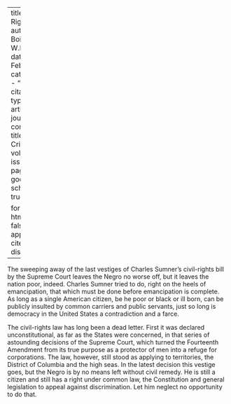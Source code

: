 
---
title: 'Civil Rights'
author: Du Bois, W.E.B.
date: Feb. 1913
categories: 
  - ""
citation: 
  type: article-journal
  container-title: The Crisis
  volume: 6
  issue: 4
  page: 186
google-scholar: true

format:
  html:
    toc: false
    appendix-cite-as: display
---


The sweeping away of the last vestiges of Charles Sumner's civil-rights bill by the Supreme Court leaves the Negro no worse off, but it leaves the nation poor, indeed. Charles Sumner tried to do, right on the heels of emancipation, that which must be done before emancipation is complete. As long as a single American citizen, be he poor or black or ill born, can be publicly insulted by common carriers and public servants, just so long is democracy in the United States a contradiction and a farce.


The civil-rights law has long been a dead letter. First it was declared unconstitutional, as far as the States were concerned, in that series of astounding decisions of the Supreme Court, which turned the Fourteenth Amendment from its true purpose as a protector of men into a refuge for corporations. The law, however, still stood as applying to territories, the District of Columbia and the high seas. In the latest decision this vestige goes, but the Negro is by no means left without civil remedy. He is still a citizen and still has a right under common law, the Constitution and general legislation to appeal against discrimination. Let him neglect no opportunity to do that.

